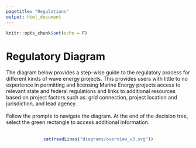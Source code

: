 ```yaml
---
pagetitle: "Regulations"
output: html_document
---
```


```r
knitr::opts_chunk$set(echo = F)
```

# Regulatory Diagram
The diagram below provides a step-wise guide to the regulatory process for different kinds of wave energy projects. This provides users with little to no experience in permitting and licensing Marine Energy projects access to relevant state and federal regulations and links to additional resources based on project factors such as: grid connection, project location and jurisdiction, and lead agency.
<br>
<br>
Follow the prompts to navigate the diagram. At the end of the decision tree, select the green rectangle to access additional information. 
<br>
<br>
<center>
```r
cat(readLines("diagrams/overview_v3.svg"))
```
</center>

<br/>
<br/>

